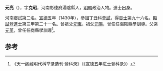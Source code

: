 {{Otheruses|other=[[北魏|北魏]][[宗室|宗室]]|元亮 (江阳王)}}
'''元亮'''（{{bd|1404年||？}}），字'''克昭'''，河南彰德府湯陰縣人，[[明朝|明朝]]政治人物。進士出身。

河南鄉試第二名。[[宣德|宣德]]五年（1430年），參加丁丑科[[會試|會試]]，得[[貢士|貢士]]第九十六名。[[殿試|殿試]]登[[進士|進士]]第三甲第二十一名。曾祖父[[元瓛|元瓛]]。祖父[[元賜|元賜]]，曾任任湯陰縣學訓導。父亲[[元英|元英]]，曾任任商縣學訓導<ref>《天一阁藏明代科举录选刊·登科录》（《宣德五年进士登科录》）</ref>。

==参考==
{{reflist}}
{{明朝人物小作品}}
{{宣德五年庚戌科殿試金榜}}